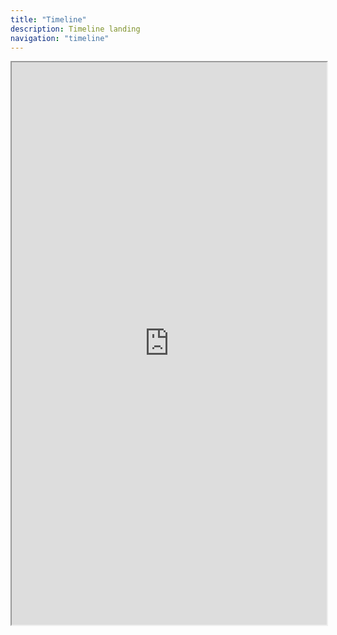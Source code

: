 ```yaml
---
title: "Timeline"
description: Timeline landing
navigation: "timeline"
---
```


<iframe
  src="https://jamesmisson.github.io/iiif-timeline/?c=https://markpbaggett.github.io/static_iiif/collections/sesq-new-dates.json"
  width="100%"
  height="900"
  allow="fullscreen"
  allow="autoplay"
  style={{ border: "solid" }}>
>
</iframe>